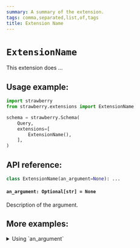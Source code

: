 ```yaml
---
summary: A summary of the extension.
tags: comma,separated,list,of,tags
title: Extension Name
---
```


# `ExtensionName`

This extension does ...

## Usage example:

```python
import strawberry
from strawberry.extensions import ExtensionName

schema = strawberry.Schema(
    Query,
    extensions=[
        ExtensionName(),
    ],
)
```

## API reference:

```python
class ExtensionName(an_argument=None): ...
```

#### `an_argument: Optional[str] = None`

Description of the argument.

## More examples:

<details>
  <summary>Using `an_argument`</summary>


```python
import strawberry
from strawberry.extensions import ValidationCache

schema = strawberry.Schema(
    Query,
    extensions=[
        ExtensionName(an_argument="something"),
    ],
)
```

</details>